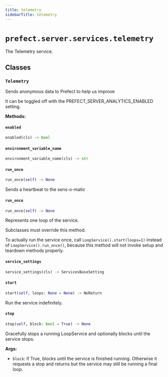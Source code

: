 ```yaml
---
title: telemetry
sidebarTitle: telemetry
---
```


# `prefect.server.services.telemetry`



The Telemetry service.


## Classes

### `Telemetry` <sup><a href="https://github.com/prefecthq/prefect/blob/main/src/prefect/server/services/telemetry.py#L26" target="_blank"><Icon icon="github" style="width: 14px; height: 14px;" /></a></sup>


Sends anonymous data to Prefect to help us improve

It can be toggled off with the PREFECT_SERVER_ANALYTICS_ENABLED setting.


**Methods:**

#### `enabled` <sup><a href="https://github.com/prefecthq/prefect/blob/main/src/prefect/server/services/telemetry.py#L44" target="_blank"><Icon icon="github" style="width: 14px; height: 14px;" /></a></sup>

```python
enabled(cls) -> bool
```

#### `environment_variable_name` <sup><a href="https://github.com/prefecthq/prefect/blob/main/src/prefect/server/services/telemetry.py#L40" target="_blank"><Icon icon="github" style="width: 14px; height: 14px;" /></a></sup>

```python
environment_variable_name(cls) -> str
```

#### `run_once` <sup><a href="https://github.com/prefecthq/prefect/blob/main/src/prefect/server/services/telemetry.py#L95" target="_blank"><Icon icon="github" style="width: 14px; height: 14px;" /></a></sup>

```python
run_once(self) -> None
```

Sends a heartbeat to the sens-o-matic


#### `run_once` <sup><a href="https://github.com/prefecthq/prefect/blob/main/src/prefect/server/services/base.py#L329" target="_blank"><Icon icon="github" style="width: 14px; height: 14px;" /></a></sup>

```python
run_once(self) -> None
```

Represents one loop of the service.

Subclasses must override this method.

To actually run the service once, call `LoopService().start(loops=1)`
instead of `LoopService().run_once()`, because this method will not invoke setup
and teardown methods properly.


#### `service_settings` <sup><a href="https://github.com/prefecthq/prefect/blob/main/src/prefect/server/services/telemetry.py#L36" target="_blank"><Icon icon="github" style="width: 14px; height: 14px;" /></a></sup>

```python
service_settings(cls) -> ServicesBaseSetting
```

#### `start` <sup><a href="https://github.com/prefecthq/prefect/blob/main/src/prefect/server/services/base.py#L211" target="_blank"><Icon icon="github" style="width: 14px; height: 14px;" /></a></sup>

```python
start(self, loops: None = None) -> NoReturn
```

Run the service indefinitely.


#### `stop` <sup><a href="https://github.com/prefecthq/prefect/blob/main/src/prefect/server/services/base.py#L291" target="_blank"><Icon icon="github" style="width: 14px; height: 14px;" /></a></sup>

```python
stop(self, block: bool = True) -> None
```

Gracefully stops a running LoopService and optionally blocks until the
service stops.

**Args:**
- `block`: if True, blocks until the service is
finished running. Otherwise it requests a stop and returns but
the service may still be running a final loop.

